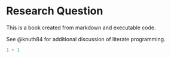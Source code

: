 # Research Question

This is a book created from markdown and executable code.

See @knuth84 for additional discussion of literate programming.

```r
1 + 1
```
